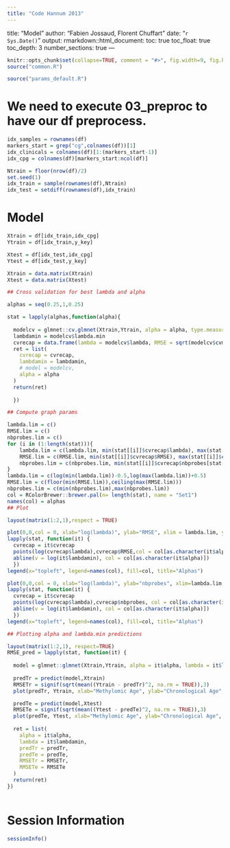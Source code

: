 ---
title: "Code Hannum 2013"
---
title: "Model"
author: "Fabien Jossaud, Florent Chuffart"
date: "`r Sys.Date()`"
output: 
  rmarkdown::html_document:
    toc: true
    toc_float: true
    toc_depth: 3
    number_sections: true
---

```{r echo=FALSE}
knitr::opts_chunk$set(collapse=TRUE, comment = "#>", fig.width=9, fig.height=6, eval=TRUE, echo=TRUE, results="verbatim")
source("common.R")
```

```{r params}
source("params_default.R")
```

# We need to execute 03_preproc to have our df preprocess. 

```{r building_indexes}
idx_samples = rownames(df)
markers_start = grep("cg",colnames(df))[1]
idx_clinicals = colnames(df)[1:(markers_start-1)]
idx_cpg = colnames(df)[markers_start:ncol(df)]
```

```{r train/test}
Ntrain = floor(nrow(df)/2)
set.seed(1)
idx_train = sample(rownames(df),Ntrain)
idx_test = setdiff(rownames(df),idx_train)
```

# Model 

```{r prepare model}

Xtrain = df[idx_train,idx_cpg]
Ytrain = df[idx_train,y_key]

Xtest = df[idx_test,idx_cpg]
Ytest = df[idx_test,y_key]

``` 

```{r glmnet model}

Xtrain = data.matrix(Xtrain)
Xtest = data.matrix(Xtest)

## Cross validation for best lambda and alpha

alphas = seq(0.25,1,0.25)

stat = lapply(alphas,function(alpha){ 
  
  modelcv = glmnet::cv.glmnet(Xtrain,Ytrain, alpha = alpha, type.measure = "mse")
  lambdamin = modelcv$lambda.min
  cvrecap = data.frame(lambda = modelcv$lambda, RMSE = sqrt(modelcv$cvm), nbprobes = modelcv$nzero)
  ret = list(
    cvrecap = cvrecap, 
    lambdamin = lambdamin,
    # model = modelcv,
    alpha = alpha
  )
  return(ret)
  
  })

## Compute graph params 

lambda.lim = c()
RMSE.lim = c()
nbprobes.lim = c()
for (i in (1:length(stat))){
	lambda.lim = c(lambda.lim, min(stat[[i]]$cvrecap$lambda), max(stat[[i]]$cvrecap$lambda))
	RMSE.lim = c(RMSE.lim, min(stat[[i]]$cvrecap$RMSE), max(stat[[i]]$cvrecap$RMSE))
	nbprobes.lim = c(nbprobes.lim, min(stat[[i]]$cvrecap$nbprobes[stat[[i]]$cvrecap$nbprobes > 0]), max(stat[[i]]$cvrecap$nbprobes))
}
lambda.lim = c(log(min(lambda.lim))-0.5,log(max(lambda.lim))+0.5)
RMSE.lim = c(floor(min(RMSE.lim)),ceiling(max(RMSE.lim)))
nbprobes.lim = c(min(nbprobes.lim),max(nbprobes.lim))
col = RColorBrewer::brewer.pal(n= length(stat), name = "Set1")
names(col) = alphas
## Plot

layout(matrix(1:2,1),respect = TRUE)

plot(0,0,col = 0, xlab="log(lambda)", ylab="RMSE", xlim = lambda.lim, ylim = RMSE.lim, main = "RMSE depending on alphas and lambdas")
lapply(stat, function(it) { 
  cvrecap = it$cvrecap
  points(log(cvrecap$lambda),cvrecap$RMSE,col = col[as.character(it$alpha)])
  abline(v = log(it$lambdamin), col = col[as.character(it$alpha)])
  })
legend(x="topleft", legend=names(col), fill=col, title="Alphas")

plot(0,0,col = 0, xlab="log(lambda)", ylab="nbprobes", xlim=lambda.lim, ylim=nbprobes.lim, main="nbprobes depending on alphas and lambdas" )
lapply(stat, function(it) { 
  cvrecap = it$cvrecap
  points(log(cvrecap$lambda),cvrecap$nbprobes, col = col[as.character(it$alpha)])
  abline(v = log(it$lambdamin), col = col[as.character(it$alpha)])
  })
legend(x="topleft", legend=names(col), fill=col, title="Alphas")

## Plotting alpha and lambda.min predictions 

layout(matrix(1:2,1), respect=TRUE)
RMSE_pred = lapply(stat, function(it) {
  
  model = glmnet::glmnet(Xtrain,Ytrain, alpha = it$alpha, lambda = it$lambdamin, standardize = TRUE) 
                         
  predTr = predict(model,Xtrain)
  RMSETr = signif(sqrt(mean((Ytrain - predTr)^2, na.rm = TRUE)),3)
  plot(predTr, Ytrain, xlab="Methylomic Age", ylab="Chronological Age", main = paste0("Pred Train set alpha = ",it$alpha,", RMSE = ", RMSETr))

  predTe = predict(model,Xtest)
  RMSETe = signif(sqrt(mean((Ytest - predTe)^2, na.rm = TRUE)),3)
  plot(predTe, Ytest, xlab="Methylomic Age", ylab="Chronological Age", main = paste0("Pred Test set alpha = ",it$alpha,", RMSE = ", RMSETe))  
  
  ret = list(
  	alpha = it$alpha,
  	lambda = it$lambdamin,
  	predTr = predTr,
  	predTe = predTe,
  	RMSETr = RMSETr,
  	RMSETe = RMSETe
  )
  return(ret)
})
  
```







# Session Information

```{r, results="verbatim"}
sessionInfo()
```
